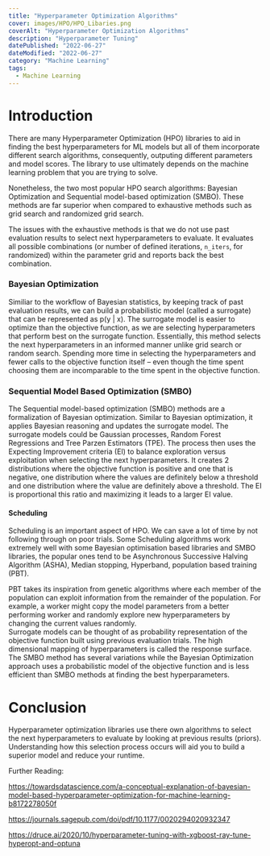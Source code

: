 ```yaml
---
title: "Hyperparameter Optimization Algorithms"
cover: images/HPO/HPO_Libaries.png
coverAlt: "Hyperparameter Optimization Algorithms"
description: "Hyperparameter Tuning"
datePublished: "2022-06-27"
dateModified: "2022-06-27"
category: "Machine Learning"
tags:
  - Machine Learning
---
```


# Introduction

There are many Hyperparameter Optimization (HPO) libraries to aid in finding the best hyperparameters for ML models but all of them incorporate different search algorithms, consequently, outputing different parameters and model scores. The library to use ultimately depends on the machine learning problem that you are trying to solve. 

Nonetheless, the two most popular HPO search algorithms: Bayesian Optimization and Sequential model-based optimization (SMBO). These methods are far superior when compared to exhaustive methods such as grid search and randomized grid search. 

The issues with the exhaustive methods is that we do not use past evaluation results to select next hyperparameters to evaluate. It evaluates all possible combinations (or number of defined iterations, `n_iters`, for randomized) within the parameter grid and reports back the best combination. 


### Bayesian Optimization

Similiar to the workflow of Bayesian statistics, by keeping track of past evaluation results, we can build a probabilistic model (called a surrogate) that can be represented as p(y | x). The surrogate model is easier to optimize than the objective function, as we are selecting hyperparameters that perform best on the surrogate function. Essentially, this method selects the next hyperparameters in an informed manner unlike grid search or random search. Spending more time in selecting the hyperparameters and fewer calls to the objective function itself – even though the time spent choosing them are incomparable to the time spent in the objective function.

### Sequential Model Based Optimization (SMBO)

The Sequential model-based optimization (SMBO) methods are a formalization of Bayesian optimization. Similar to Bayesian optimization, it applies Bayesian reasoning and updates the surrogate model. The surrogate models could be Gaussian processes, Random Forest Regressions and Tree Parzen Estimators (TPE). The process then uses the Expecting Improvement criteria (EI) to balance exploration versus exploitation when selecting the next hyperparameters. It creates 2 distributions where the objective function is positive and one that is negative, one distribution where the values are definitely below a threshold and one distribution where the value are definitely above a threshold. The EI is proportional this ratio and maximizing it leads to a larger EI value.

#### Scheduling
Scheduling is an important aspect of HPO. We can save a lot of time by not following through on poor trials. Some Scheduling algorithms work extremely well with some Bayesian optimisation based libraries and SMBO libraries, the popular ones tend to be Asynchronous Successive Halving Algorithm (ASHA), Median stopping, Hyperband, population based training (PBT).

PBT takes its inspiration from genetic algorithms where each member of the population can exploit information from the remainder of the population. For example, a worker might copy the model parameters from a better performing worker and randomly explore new hyperparameters by changing the current values randomly.  
Surrogate models can be thought of as probability representation of the objective function built using previous evaluation trials. The high dimensional mapping of hyperparameters is called the response surface. The SMBO method has several variations while the Bayesian Optimization approach uses a probabilistic model of the objective function and is less efficient than SMBO methods at finding the best hyperparameters. 



# Conclusion

Hyperparameter optimization libraries use there own algorithms to select the next hyperparameters to evaluate by looking at previous results (priors). Understanding how this selection process occurs will aid you to build a superior model and reduce your runtime.  

Further Reading:

https://towardsdatascience.com/a-conceptual-explanation-of-bayesian-model-based-hyperparameter-optimization-for-machine-learning-b8172278050f 


https://journals.sagepub.com/doi/pdf/10.1177/0020294020932347

https://druce.ai/2020/10/hyperparameter-tuning-with-xgboost-ray-tune-hyperopt-and-optuna 

